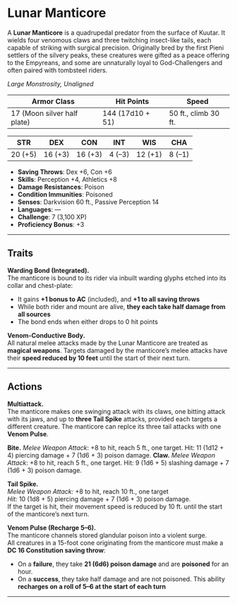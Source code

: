 # Lunar Manticore

<BlendedImage
  src='/library/images/EmpyreanGodChallenger.webp'
  alt='Lunar Manticore'
/>

A **Lunar Manticore** is a quadrupedal predator from the surface of Kuutar. It wields four venomous claws and three twitching insect-like tails, each capable of striking with surgical precision. Originally bred by the first Pieni settlers of the silvery peaks,
these creatures were gifted as a peace offering to the Empyreans, and some are unnaturally loyal to God-Challengers and often paired with tombsteel riders.

_Large Monstrosity, Unaligned_

| **Armor Class**             | **Hit Points**   | **Speed**            |
| --------------------------- | ---------------- | -------------------- |
| 17 (Moon silver half plate) | 144 (17d10 + 51) | 50 ft., climb 30 ft. |

| **STR** | **DEX** | **CON** | **INT** | **WIS** | **CHA** |
| ------- | ------- | ------- | ------- | ------- | ------- |
| 20 (+5) | 16 (+3) | 16 (+3) | 4 (–3)  | 12 (+1) | 8 (–1)  |

- **Saving Throws**: Dex +6, Con +6
- **Skills**: Perception +4, Athletics +8
- **Damage Resistances**: Poison
- **Condition Immunities**: Poisoned
- **Senses**: Darkvision 60 ft., Passive Perception 14
- **Languages**: —
- **Challenge**: 7 (3,100 XP)
- **Proficiency Bonus**: +3

---

## Traits

**Warding Bond (Integrated).**  
The manticore is bound to its rider via inbuilt warding glyphs etched into its collar and chest-plate:

- It gains **+1 bonus to AC** (included), and **+1 to all saving throws**
- While both rider and mount are alive, **they each take half damage from all sources**
- The bond ends when either drops to 0 hit points

**Venom-Conductive Body.**  
All natural melee attacks made by the Lunar Manticore are treated as **magical weapons**. Targets damaged by the manticore’s melee attacks have their **speed reduced by 10 feet** until the start of their next turn.

---

## Actions

**Multiattack.**  
The manticore makes one swinging attack with its claws, one bitting attack with its jaws, and up to **three Tail Spike** attacks, provided each targets a different creature.
The manticore can replce its three tail attacks with one **Venom Pulse**.

**Bite.**
_Melee Weapon Attack_: +8 to hit, reach 5 ft., one target.
Hit: 11 (1d12 + 4) piercing damage + 7 (1d6 + 3) poison damage.
**Claw.**
_Melee Weapon Attack_: +8 to hit, reach 5 ft., one target.
Hit: 9 (1d6 + 5) slashing damage + 7 (1d6 + 3) poison damage.

**Tail Spike.**  
_Melee Weapon Attack:_ +8 to hit, reach 10 ft., one target  
_Hit:_ 10 (1d8 + 5) piercing damage + 7 (1d6 + 3) poison damage.  
If the target is hit, their movement speed is reduced by 10 ft. until the start of the manticore’s next turn.

**Venom Pulse (Recharge 5–6).**  
The manticore channels stored glandular poison into a violent surge.  
All creatures in a 15-foot cone originating from the manticore must make a **DC 16 Constitution saving throw**:

- On a **failure**, they take **21 (6d6) poison damage** and are **poisoned** for an hour.
- On a **success**, they take half damage and are not poisoned.
  This ability **recharges on a roll of 5–6 at the start of each turn**

---
